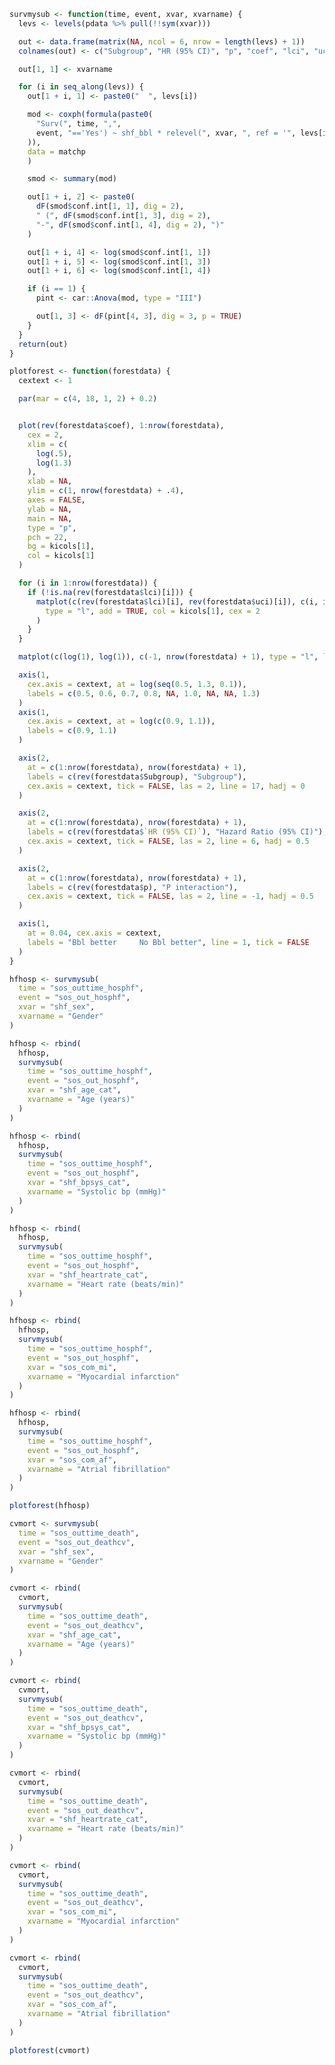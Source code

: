 ```r
survmysub <- function(time, event, xvar, xvarname) {
  levs <- levels(pdata %>% pull(!!sym(xvar)))

  out <- data.frame(matrix(NA, ncol = 6, nrow = length(levs) + 1))
  colnames(out) <- c("Subgroup", "HR (95% CI)", "p", "coef", "lci", "uci")

  out[1, 1] <- xvarname

  for (i in seq_along(levs)) {
    out[1 + i, 1] <- paste0("  ", levs[i])

    mod <- coxph(formula(paste0(
      "Surv(", time, ",",
      event, "=='Yes') ~ shf_bbl * relevel(", xvar, ", ref = '", levs[i], "') + frailty(par)"
    )),
    data = matchp
    )

    smod <- summary(mod)

    out[1 + i, 2] <- paste0(
      dF(smod$conf.int[1, 1], dig = 2),
      " (", dF(smod$conf.int[1, 3], dig = 2),
      "-", dF(smod$conf.int[1, 4], dig = 2), ")"
    )

    out[1 + i, 4] <- log(smod$conf.int[1, 1])
    out[1 + i, 5] <- log(smod$conf.int[1, 3])
    out[1 + i, 6] <- log(smod$conf.int[1, 4])

    if (i == 1) {
      pint <- car::Anova(mod, type = "III")

      out[1, 3] <- dF(pint[4, 3], dig = 3, p = TRUE)
    }
  }
  return(out)
}

plotforest <- function(forestdata) {
  cextext <- 1

  par(mar = c(4, 18, 1, 2) + 0.2)


  plot(rev(forestdata$coef), 1:nrow(forestdata),
    cex = 2,
    xlim = c(
      log(.5),
      log(1.3)
    ),
    xlab = NA,
    ylim = c(1, nrow(forestdata) + .4),
    axes = FALSE,
    ylab = NA,
    main = NA,
    type = "p",
    pch = 22,
    bg = kicols[1],
    col = kicols[1]
  )

  for (i in 1:nrow(forestdata)) {
    if (!is.na(rev(forestdata$lci)[i])) {
      matplot(c(rev(forestdata$lci)[i], rev(forestdata$uci)[i]), c(i, i),
        type = "l", add = TRUE, col = kicols[1], cex = 2
      )
    }
  }

  matplot(c(log(1), log(1)), c(-1, nrow(forestdata) + 1), type = "l", lwd = 1, lty = 1, add = TRUE, col = 1)

  axis(1,
    cex.axis = cextext, at = log(seq(0.5, 1.3, 0.1)),
    labels = c(0.5, 0.6, 0.7, 0.8, NA, 1.0, NA, NA, 1.3)
  )
  axis(1,
    cex.axis = cextext, at = log(c(0.9, 1.1)),
    labels = c(0.9, 1.1)
  )

  axis(2,
    at = c(1:nrow(forestdata), nrow(forestdata) + 1),
    labels = c(rev(forestdata$Subgroup), "Subgroup"),
    cex.axis = cextext, tick = FALSE, las = 2, line = 17, hadj = 0
  )

  axis(2,
    at = c(1:nrow(forestdata), nrow(forestdata) + 1),
    labels = c(rev(forestdata$`HR (95% CI)`), "Hazard Ratio (95% CI)"),
    cex.axis = cextext, tick = FALSE, las = 2, line = 6, hadj = 0.5
  )

  axis(2,
    at = c(1:nrow(forestdata), nrow(forestdata) + 1),
    labels = c(rev(forestdata$p), "P interaction"),
    cex.axis = cextext, tick = FALSE, las = 2, line = -1, hadj = 0.5
  )

  axis(1,
    at = 0.04, cex.axis = cextext,
    labels = "Bbl better     No Bbl better", line = 1, tick = FALSE
  )
}
```

```r
hfhosp <- survmysub(
  time = "sos_outtime_hosphf",
  event = "sos_out_hosphf",
  xvar = "shf_sex",
  xvarname = "Gender"
)

hfhosp <- rbind(
  hfhosp,
  survmysub(
    time = "sos_outtime_hosphf",
    event = "sos_out_hosphf",
    xvar = "shf_age_cat",
    xvarname = "Age (years)"
  )
)

hfhosp <- rbind(
  hfhosp,
  survmysub(
    time = "sos_outtime_hosphf",
    event = "sos_out_hosphf",
    xvar = "shf_bpsys_cat",
    xvarname = "Systolic bp (mmHg)"
  )
)

hfhosp <- rbind(
  hfhosp,
  survmysub(
    time = "sos_outtime_hosphf",
    event = "sos_out_hosphf",
    xvar = "shf_heartrate_cat",
    xvarname = "Heart rate (beats/min)"
  )
)

hfhosp <- rbind(
  hfhosp,
  survmysub(
    time = "sos_outtime_hosphf",
    event = "sos_out_hosphf",
    xvar = "sos_com_mi",
    xvarname = "Myocardial infarction"
  )
)

hfhosp <- rbind(
  hfhosp,
  survmysub(
    time = "sos_outtime_hosphf",
    event = "sos_out_hosphf",
    xvar = "sos_com_af",
    xvarname = "Atrial fibrillation"
  )
)

plotforest(hfhosp)
```

```r
cvmort <- survmysub(
  time = "sos_outtime_death",
  event = "sos_out_deathcv",
  xvar = "shf_sex",
  xvarname = "Gender"
)

cvmort <- rbind(
  cvmort,
  survmysub(
    time = "sos_outtime_death",
    event = "sos_out_deathcv",
    xvar = "shf_age_cat",
    xvarname = "Age (years)"
  )
)

cvmort <- rbind(
  cvmort,
  survmysub(
    time = "sos_outtime_death",
    event = "sos_out_deathcv",
    xvar = "shf_bpsys_cat",
    xvarname = "Systolic bp (mmHg)"
  )
)

cvmort <- rbind(
  cvmort,
  survmysub(
    time = "sos_outtime_death",
    event = "sos_out_deathcv",
    xvar = "shf_heartrate_cat",
    xvarname = "Heart rate (beats/min)"
  )
)

cvmort <- rbind(
  cvmort,
  survmysub(
    time = "sos_outtime_death",
    event = "sos_out_deathcv",
    xvar = "sos_com_mi",
    xvarname = "Myocardial infarction"
  )
)

cvmort <- rbind(
  cvmort,
  survmysub(
    time = "sos_outtime_death",
    event = "sos_out_deathcv",
    xvar = "sos_com_af",
    xvarname = "Atrial fibrillation"
  )
)

plotforest(cvmort)
```

